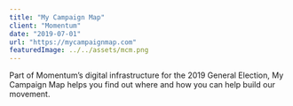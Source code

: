```yaml
---
title: "My Campaign Map"
client: "Momentum"
date: "2019-07-01"
url: "https://mycampaignmap.com"
featuredImage: ../../assets/mcm.png
---
```


Part of Momentum’s digital infrastructure for the 2019 General Election, My Campaign Map helps you find out where and how you can help build our movement.
